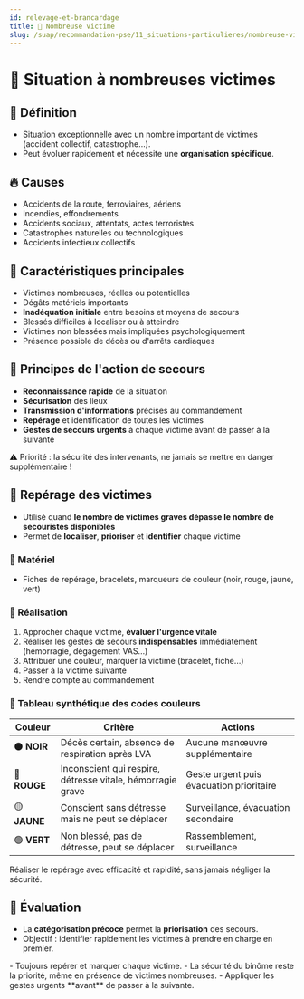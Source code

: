 ---
id: relevage-et-brancardage
title: 👥 Nombreuse victime
slug: /suap/recommandation-pse/11_situations-particulieres/nombreuse-victime
---


# 👥 Situation à nombreuses victimes

<Tabs>
  <TabItem value="def-causes" label="📝 Définition & causes">

  ## 📝 Définition

  - Situation exceptionnelle avec un nombre important de victimes (accident collectif, catastrophe…).
  - Peut évoluer rapidement et nécessite une **organisation spécifique**.

  ## 🔥 Causes

  - Accidents de la route, ferroviaires, aériens
  - Incendies, effondrements
  - Accidents sociaux, attentats, actes terroristes
  - Catastrophes naturelles ou technologiques
  - Accidents infectieux collectifs

  </TabItem>
  <TabItem value="caracteristiques" label="🧩 Caractéristiques">

  ## 🧩 Caractéristiques principales

  - Victimes nombreuses, réelles ou potentielles
  - Dégâts matériels importants
  - **Inadéquation initiale** entre besoins et moyens de secours
  - Blessés difficiles à localiser ou à atteindre
  - Victimes non blessées mais impliquées psychologiquement
  - Présence possible de décès ou d'arrêts cardiaques

  </TabItem>
  <TabItem value="principe" label="🚨 Principes de l'action de secours">

  ## 🚨 Principes de l'action de secours

  - **Reconnaissance rapide** de la situation
  - **Sécurisation** des lieux
  - **Transmission d'informations** précises au commandement
  - **Repérage** et identification de toutes les victimes
  - **Gestes de secours urgents** à chaque victime avant de passer à la suivante

  <Admonition type="caution">
  ⚠️ Priorité : la sécurité des intervenants, ne jamais se mettre en danger supplémentaire !
  </Admonition>

  </TabItem>
  <TabItem value="reperage" label="🔖 Repérage & code couleur">

  ## 🔖 Repérage des victimes

  - Utilisé quand **le nombre de victimes graves dépasse le nombre de secouristes disponibles**
  - Permet de **localiser**, **prioriser** et **identifier** chaque victime

  ### 🧰 Matériel

  - Fiches de repérage, bracelets, marqueurs de couleur (noir, rouge, jaune, vert)

  ### 📝 Réalisation

  1. Approcher chaque victime, **évaluer l'urgence vitale**
  2. Réaliser les gestes de secours **indispensables** immédiatement (hémorragie, dégagement VAS…)
  3. Attribuer une couleur, marquer la victime (bracelet, fiche…)
  4. Passer à la victime suivante
  5. Rendre compte au commandement

  ### 🎨 Tableau synthétique des codes couleurs

  | Couleur | Critère | Actions |
  | ------- | ------- | ------- |
  | ⚫️ **NOIR** | Décès certain, absence de respiration après LVA | Aucune manœuvre supplémentaire |
  | 🔴 **ROUGE** | Inconscient qui respire, détresse vitale, hémorragie grave | Geste urgent puis évacuation prioritaire |
  | 🟡 **JAUNE** | Conscient sans détresse mais ne peut se déplacer | Surveillance, évacuation secondaire |
  | 🟢 **VERT** | Non blessé, pas de détresse, peut se déplacer | Rassemblement, surveillance |

  <Admonition type="info">
  Réaliser le repérage avec efficacité et rapidité, sans jamais négliger la sécurité.
  </Admonition>

  </TabItem>
  <TabItem value="evaluation" label="🔎 Évaluation & à retenir">

## 🔎 Évaluation

- La **catégorisation précoce** permet la **priorisation** des secours.
- Objectif : identifier rapidement les victimes à prendre en charge en premier.

<Admonition type="tip" title="À retenir !">
- Toujours repérer et marquer chaque victime.
- La sécurité du binôme reste la priorité, même en présence de victimes nombreuses.
- Appliquer les gestes urgents **avant** de passer à la suivante.
</Admonition>

  </TabItem>
</Tabs>
